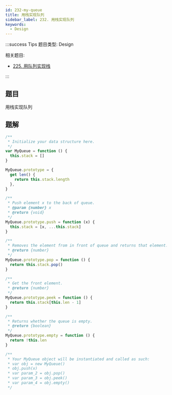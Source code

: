 ```yaml
---
id: 232-my-queue
title: 用栈实现队列
sidebar_label: 232. 用栈实现队列
keywords:
  - Design
---
```


:::success Tips
题目类型: Design

相关题目:

- [225. 用队列实现栈](/leetcode/easy/225-my-stack)

:::

## 题目

用栈实现队列

## 题解

```ts
/**
 * Initialize your data structure here.
 */
var MyQueue = function () {
  this.stack = []
}

MyQueue.prototype = {
  get len() {
    return this.stack.length
  },
}

/**
 * Push element x to the back of queue.
 * @param {number} x
 * @return {void}
 */
MyQueue.prototype.push = function (x) {
  this.stack = [x, ...this.stack]
}

/**
 * Removes the element from in front of queue and returns that element.
 * @return {number}
 */
MyQueue.prototype.pop = function () {
  return this.stack.pop()
}

/**
 * Get the front element.
 * @return {number}
 */
MyQueue.prototype.peek = function () {
  return this.stack[this.len - 1]
}

/**
 * Returns whether the queue is empty.
 * @return {boolean}
 */
MyQueue.prototype.empty = function () {
  return !this.len
}

/**
 * Your MyQueue object will be instantiated and called as such:
 * var obj = new MyQueue()
 * obj.push(x)
 * var param_2 = obj.pop()
 * var param_3 = obj.peek()
 * var param_4 = obj.empty()
 */
```

